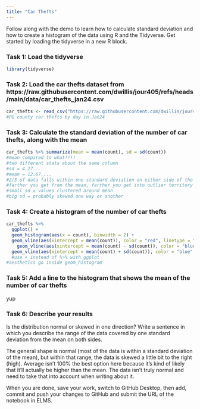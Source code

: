 ```yaml
---
title: "Car Thefts"
---
```


Follow along with the demo to learn how to calculate standard deviation and how to create a histogram of the data using R and the Tidyverse. Get started by loading the tidyverse in a new R block.

### Task 1: Load the tidyverse

```r
library(tidyverse)
```



### Task 2: Load the car thefts dataset from https://raw.githubusercontent.com/dwillis/jour405/refs/heads/main/data/car_thefts_jan24.csv

```r
car_thefts <- read_csv("https://raw.githubusercontent.com/dwillis/jour405/refs/heads/main/data/car_thefts_jan24.csv")
#PG county car thefts by day in Jan24
```


### Task 3: Calculate the standard deviation of the number of car thefts, along with the mean

```r
car_thefts %>% summarize(mean = mean(count), sd = sd(count)) 
#mean compared to what!!!!
#two different stats about the same column 
#sd = 4.27....
#mean = 12.67....
#2/3 of data falls within one standard deviation on either side of the mean, so 2/3 of values here would be in between about 8 and about 16 
#farther you get from the mean, farther you get into outlier territory 
#small sd = values clustered around mean 
#big sd = probably skewed one way or another 
```


### Task 4: Create a histogram of the number of car thefts

```r
car_thefts %>% 
  ggplot() + 
  geom_histogram(aes(x = count), binwidth = 2) + 
  geom_vline(aes(xintercept = mean(count)), color = "red", linetype = "dashed", size = 1) +
    geom_vline(aes(xintercept = mean(count) - sd(count)), color = "blue", linetype = "dashed", size = 1) +
  geom_vline(aes(xintercept = mean(count) + sd(count)), color = "blue", linetype = "dashed", size = 1)
  #use + instead of %>% with ggplot
#aesthetics go inside geom_histogram 
```



### Task 5: Add a line to the histogram that shows the mean of the number of car thefts
yup

### Task 6: Describe your results

Is the distribution normal or skewed in one direction? Write a sentence in which you describe the range of the data covered by one standard deviation from the mean on both sides.

The general shape is normal (most of the data is within a standard deviation of the mean), but within that range, the data is skewed a little bit to the right (high). Average isn't 100% the best option here because it's kind of likely that it'll actually be higher than the mean. The data isn't truly normal and need to take that into account when writing about it. 

When you are done, save your work, switch to GitHub Desktop, then add, commit and push your changes to GitHub and submit the URL of the notebook in ELMS.
